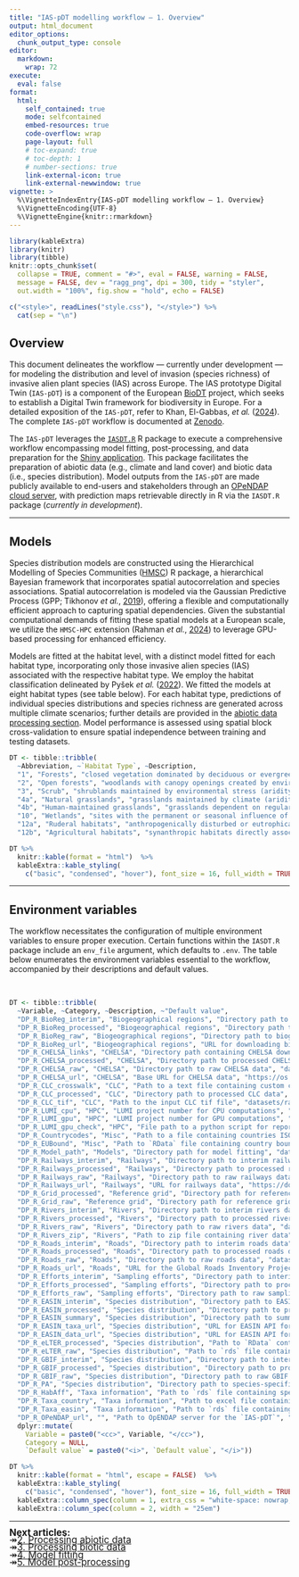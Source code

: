 ```yaml
---
title: "IAS-pDT modelling workflow — 1. Overview"
output: html_document
editor_options: 
  chunk_output_type: console
editor: 
  markdown: 
    wrap: 72
execute: 
  eval: false
format:
  html:
    self_contained: true
    mode: selfcontained
    embed-resources: true
    code-overflow: wrap
    page-layout: full
    # toc-expand: true
    # toc-depth: 1
    # number-sections: true
    link-external-icon: true
    link-external-newwindow: true
vignette: >
  %\VignetteIndexEntry{IAS-pDT modelling workflow — 1. Overview}
  %\VignetteEncoding{UTF-8}
  %\VignetteEngine{knitr::rmarkdown}
---
```


```r
library(kableExtra)
library(knitr)
library(tibble)
knitr::opts_chunk$set(
  collapse = TRUE, comment = "#>", eval = FALSE, warning = FALSE,
  message = FALSE, dev = "ragg_png", dpi = 300, tidy = "styler",
  out.width = "100%", fig.show = "hold", echo = FALSE)
```

```r
c("<style>", readLines("style.css"), "</style>") %>% 
  cat(sep = "\n")
```

## Overview

This document delineates the workflow — currently under development — for modeling the distribution and level of invasion (species richness) of invasive alien plant species (IAS) across Europe. The IAS prototype Digital Twin (`IAS-pDT`) is a component of the European <a href="https://www.biodt.eu/" target="_blank" class="ll">BioDT</a> project, which seeks to establish a Digital Twin framework for biodiversity in Europe. For a detailed exposition of the `IAS-pDT`, refer to Khan, El-Gabbas, *et al.* (<a href="https://doi.org/10.3897/rio.10.e124579" target="_blank" class="ll">2024</a>). The complete `IAS-pDT` workflow is documented at <a href="https://doi.org/10.5281/zenodo.14756907" target="_blank" class="ll">Zenodo</a>.

The `IAS-pDT` leverages the <a href="https://doi.org/10.5281/zenodo.14954739" target="_blank" class="ll">`IASDT.R`</a> R package to execute a comprehensive workflow encompassing model fitting, post-processing, and data preparation for the <a href="https://app.biodt.eu/app/biodtshiny" target="_blank" class="ll">Shiny application</a>. This package facilitates the preparation of abiotic data (e.g., climate and land cover) and biotic data (i.e., species distribution). Model outputs from the `IAS-pDT` are made publicly available to end-users and stakeholders through an <a href="http://opendap.biodt.eu/ias-pdt/" target="_blank" class="ll">OPeNDAP cloud server</a>, with prediction maps retrievable directly in R via the `IASDT.R` package (*currently in development*).

<hr class="hr1">

## Models

Species distribution models are constructed using the Hierarchical Modelling of Species Communities (<a href="https://www.helsinki.fi/en/researchgroups/statistical-ecology/software/hmsc" target="_blank" class="ll">HMSC</a>) R package, a hierarchical Bayesian framework that incorporates spatial autocorrelation and species associations. Spatial autocorrelation is modeled via the Gaussian Predictive Process (GPP; Tikhonov *et al.*, <a href="https://doi.org/10.1002/ecy.2929" target="_blank" class="ll">2019</a>), offering a flexible and computationally efficient approach to capturing spatial dependencies. Given the substantial computational demands of fitting these spatial models at a European scale, we utilize the `HMSC-HPC` extension (Rahman *et al.*, <a href="https://doi.org/10.1371/journal.pcbi.1011914" target="_blank" class="ll">2024</a>) to leverage GPU-based processing for enhanced efficiency.

Models are fitted at the habitat level, with a distinct model fitted for each habitat type, incorporating only those invasive alien species (IAS) associated with the respective habitat type. We employ the habitat classification delineated by Pyšek *et al.* (<a href="https://doi.org/10.23855/preslia.2022.447" target="_blank" class="ll">2022</a>). We fitted the models at eight habitat types (see table below). For each habitat type, predictions of individual species distributions and species richness are generated across multiple climate scenarios; further details are provided in the <a href="workflow_2_abiotic_data.html#chelsa-climate-data" class="ll">abiotic data processing section</a>. Model performance is assessed using spatial block cross-validation to ensure spatial independence between training and testing datasets.

```r
DT <- tibble::tribble(
  ~Abbreviation, ~`Habitat Type`, ~Description,
  "1", "Forests", "closed vegetation dominated by deciduous or evergreen trees",
  "2", "Open forests", "woodlands with canopy openings created by environmental stress or disturbance, including forest edges",
  "3", "Scrub", "shrublands maintained by environmental stress (aridity) or disturbance",
  "4a", "Natural grasslands", "grasslands maintained by climate (aridity, unevenly distributed precipitation), herbivores or environmental stress (aridity, instability or toxicity of substrate)",
  "4b", "Human-maintained grasslands", "grasslands dependent on regular human-induced management (mowing, grazing by livestock, artificial burning)",
  "10", "Wetlands", "sites with the permanent or seasonal influence of moisture, ranging from oligotrophic to eutrophic",
  "12a", "Ruderal habitats", "anthropogenically disturbed or eutrophicated sites, where the anthropogenic disturbance or fertilization is typically a side-product and not the aim of the management",
  "12b", "Agricultural habitats", "synanthropic habitats directly associated with growing of agricultural products, thus dependent on specific type of management (ploughing, fertilization)")

DT %>% 
  knitr::kable(format = "html")  %>%
  kableExtra::kable_styling(
    c("basic", "condensed", "hover"), font_size = 16, full_width = TRUE)
```

<hr class="hr1">

## Environment variables

The workflow necessitates the configuration of multiple environment variables to ensure proper execution. Certain functions within the `IASDT.R` package include an `env_file` argument, which defaults to `.env`. The table below enumerates the environment variables essential to the workflow, accompanied by their descriptions and default values.

<br/>

```r
DT <- tibble::tribble(
  ~Variable, ~Category, ~Description, ~"Default value",
  "DP_R_BioReg_interim", "Biogeographical regions", "Directory path to biogeographical regions interim data", "datasets/interim/biogeoregions",
  "DP_R_BioReg_processed", "Biogeographical regions", "Directory path to biogeographical regions processed data", "datasets/processed/biogeoregions",
  "DP_R_BioReg_raw", "Biogeographical regions", "Directory path to biogeographical regions raw data", "datasets/raw/biogeoregions",
  "DP_R_BioReg_url", "Biogeographical regions", "URL for downloading biogeographical regions data", "https://www.eea.europa.eu/en/datahub/datahubitem-view/11db8d14-f167-4cd5-9205-95638dfd9618",
  "DP_R_CHELSA_links", "CHELSA", "Directory path containing CHELSA download links", "references/chelsa/DwnLinks",
  "DP_R_CHELSA_processed", "CHELSA", "Directory path to processed CHELSA data", "datasets/processed/chelsa",
  "DP_R_CHELSA_raw", "CHELSA", "Directory path to raw CHELSA data", "datasets/raw/chelsa",
  "DP_R_CHELSA_url", "CHELSA", "Base URL for CHELSA data", "https://os.zhdk.cloud.switch.ch/chelsav2/GLOBAL",
  "DP_R_CLC_crosswalk", "CLC", "Path to a text file containing custom cross-walk between CLC values at level 3 and their corresponding values for *EUNIS* and *SynHab* habitat types", "references/CrossWalk.txt",
  "DP_R_CLC_processed", "CLC", "Directory path to processed CLC data", "datasets/processed/corine",
  "DP_R_CLC_tif", "CLC", "Path to the input CLC tif file", "datasets/raw/corine/u2018_clc2018_v2020_20u1_raster100m/DATA/U2018_CLC2018_V2020_20u1.tif",
  "DP_R_LUMI_cpu", "HPC", "LUMI project number for CPU computations", "project_465001857",
  "DP_R_LUMI_gpu", "HPC", "LUMI project number for GPU computations", "project_465001857",
  "DP_R_LUMI_gpu_check", "HPC", "File path to a python script for reporting if the GPU was used in the running SLURM job", "references/LUMI_Check_GPU.py",
  "DP_R_Countrycodes", "Misc", "Path to a file containing countries ISO codes", "references/CountryCodes.csv",
  "DP_R_EUBound", "Misc", "Path to `RData` file containing country boundaries", "references/Bound_sf_Eur.RData",
  "DP_R_Model_path", "Models", "Directory path for model fitting", "datasets/processed/model_fitting",
  "DP_R_Railways_interim", "Railways", "Directory path to interim railways data", "datasets/interim/railways",
  "DP_R_Railways_processed", "Railways", "Directory path to processed railways data", "datasets/processed/railways",
  "DP_R_Railways_raw", "Railways", "Directory path to raw railways data", "datasets/raw/railways",
  "DP_R_Railways_url", "Railways", "URL for railways data", "https://download.geofabrik.de/",
  "DP_R_Grid_processed", "Reference grid", "Directory path for reference grid (resulted from processing CLC data)", "datasets/processed/grid",
  "DP_R_Grid_raw", "Reference grid", "Directory path for reference grid (original)", "references/grid",
  "DP_R_Rivers_interim", "Rivers", "Directory path to interim rivers data", "datasets/interim/rivers",
  "DP_R_Rivers_processed", "Rivers", "Directory path to processed rivers data", "datasets/processed/rivers",
  "DP_R_Rivers_raw", "Rivers", "Directory path to raw rivers data", "datasets/raw/rivers",
  "DP_R_Rivers_zip", "Rivers", "Path to zip file containing river data", "datasets/raw/rivers/EU_hydro_gpkg_eu.zip",
  "DP_R_Roads_interim", "Roads", "Directory path to interim roads data", "datasets/interim/roads",
  "DP_R_Roads_processed", "Roads", "Directory path to processed roads data", "datasets/processed/roads",
  "DP_R_Roads_raw", "Roads", "Directory path to raw roads data", "datasets/raw/roads",
  "DP_R_Roads_url", "Roads", "URL for the Global Roads Inventory Project (GRIP) data", "https://dataportaal.pbl.nl/downloads/GRIP4/GRIP4_Region4_vector_fgdb.zip",
  "DP_R_Efforts_interim", "Sampling efforts", "Directory path to interim sampling efforts data", "datasets/interim/SamplingEfforts",
  "DP_R_Efforts_processed", "Sampling efforts", "Directory path to processed sampling efforts data", "datasets/processed/SamplingEfforts",
  "DP_R_Efforts_raw", "Sampling efforts", "Directory path to raw sampling efforts data", "datasets/raw/SamplingEfforts",
  "DP_R_EASIN_interim", "Species distribution", "Directory path to EASIN data", "datasets/interim/EASIN",
  "DP_R_EASIN_processed", "Species distribution", "Directory path to processed EASIN data", "datasets/processed/EASIN",
  "DP_R_EASIN_summary", "Species distribution", "Directory path to summary of processed EASIN data", "datasets/processed/EASIN/Summary",
  "DP_R_EASIN_taxa_url", "Species distribution", "URL for EASIN API for downloading taxa list", "https://easin.jrc.ec.europa.eu/apixg/catxg",
  "DP_R_EASIN_data_url", "Species distribution", "URL for EASIN API for downloading species data", "https://easin.jrc.ec.europa.eu/apixg/geoxg",
  "DP_R_eLTER_processed", "Species distribution", "Path to `RData` containing processed eLTER presence-absence data", "datasets/processed/IAS_PA/eLTER_IAS.RData",
  "DP_R_eLTER_raw", "Species distribution", "Path to `rds` file containing processed and standardized eLTER data", "references/elter_data_gbif_2024-02-07.rds",
  "DP_R_GBIF_interim", "Species distribution", "Directory path to interim GBIF data", "datasets/interim/GBIF",
  "DP_R_GBIF_processed", "Species distribution", "Directory path to processed GBIF data", "datasets/processed/GBIF",
  "DP_R_GBIF_raw", "Species distribution", "Directory path to raw GBIF data", "datasets/raw/GBIF",
  "DP_R_PA", "Species distribution", "Directory path to species-specific presence-absence data", "datasets/processed/IAS_PA",
  "DP_R_HabAff", "Taxa information", "Path to `rds` file containing species affinity to habitat types", "references/taxon-habitat-combined_2024-02-07.rds",
  "DP_R_Taxa_country", "Taxa information", "Path to excel file containing the number of grid cells per species and country", "references/cell_count_per_species_and_country_2024-01-30-IA-VK-MG.xlsx",
  "DP_R_Taxa_easin", "Taxa information", "Path to `rds` file containing EASIN standardized taxonomy", "references/easin_taxon-list-gbif_2024-02-07.rds",
  "DP_R_OPeNDAP_url", "", "Path to OpENDAP server for the `IAS-pDT`", "http://opendap.biodt.eu/ias-pdt/") %>% 
  dplyr::mutate(
    Variable = paste0("<cc>", Variable, "</cc>"),
    Category = NULL,
    `Default value` = paste0("<i>", `Default value`, "</i>"))

DT %>% 
  knitr::kable(format = "html", escape = FALSE)  %>%
  kableExtra::kable_styling(
    c("basic", "condensed", "hover"), font_size = 16, full_width = TRUE) %>% 
  kableExtra::column_spec(column = 1, extra_css = "white-space: nowrap;") %>% 
  kableExtra::column_spec(column = 2, width = "25em")

```

<hr class="hr1">

<span style="font-size: 1.2em; line-height: 0.8;">
<b>Next articles:</b><br/>
<tab>&#8608;<tab><a href="workflow_2_abiotic_data.html" class="ll">2. Processing abiotic data</a><br/>
<tab>&#8608;<tab><a href="workflow_3_biotic_data.html" class="ll">3. Processing biotic data</a><br/>
<tab>&#8608;<tab><a href="workflow_4_model_fitting.html" class="ll">4. Model fitting</a><br/>
<tab>&#8608;<tab><a href="workflow_5_model_postprocess.html" class="ll">5. Model post-processing</a><br/>
</span>
